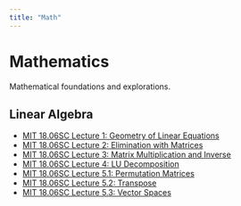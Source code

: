 ```yaml
---
title: "Math"
---
```


# Mathematics

Mathematical foundations and explorations.

## Linear Algebra
- [MIT 18.06SC Lecture 1: Geometry of Linear Equations](mit1806-lecture1-geometry.ipynb)
- [MIT 18.06SC Lecture 2: Elimination with Matrices](mit1806-lecture2-elimination.qmd)
- [MIT 18.06SC Lecture 3: Matrix Multiplication and Inverse](mit1806-lecture3-multiplication.qmd)
- [MIT 18.06SC Lecture 4: LU Decomposition](mit1806-lecture4-lu-decomposition.ipynb)
- [MIT 18.06SC Lecture 5.1: Permutation Matrices](mit1806-lecture5-permutations.qmd)
- [MIT 18.06SC Lecture 5.2: Transpose](mit1806-lecture5-2-transpose.qmd)
- [MIT 18.06SC Lecture 5.3: Vector Spaces](mit1806-lecture5-3-spaces.qmd)
